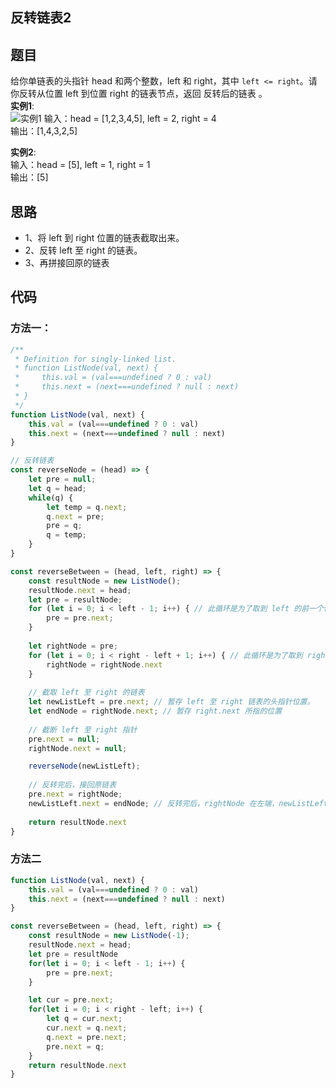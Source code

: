 ## 反转链表2

<TitleMsg
    link='https://leetcode.cn/problems/reverse-linked-list-ii/description/'
    level='middle'
    title='No.92 反转链表2'
/>

## 题目
给你单链表的头指针 head 和两个整数，left 和 right，其中 `left <= right`。请你反转从位置 left 到位置 right 的链表节点，返回 反转后的链表 。  
**实例1**:  
![实例1](https://assets.leetcode.com/uploads/2021/02/19/rev2ex2.jpg)
输入：head = [1,2,3,4,5], left = 2, right = 4  
输出：[1,4,3,2,5]  

**实例2**:  
输入：head = [5], left = 1, right = 1  
输出：[5]
## 思路
- 1、将 left 到 right 位置的链表截取出来。  
- 2、反转 left 至 right 的链表。  
- 3、再拼接回原的链表  
## 代码

### 方法一：
```javascript
/**
 * Definition for singly-linked list.
 * function ListNode(val, next) {
 *     this.val = (val===undefined ? 0 : val)
 *     this.next = (next===undefined ? null : next)
 * }
 */
function ListNode(val, next) {
    this.val = (val===undefined ? 0 : val)
    this.next = (next===undefined ? null : next)
}

// 反转链表
const reverseNode = (head) => {
    let pre = null;
    let q = head;
    while(q) {
        let temp = q.next;
        q.next = pre;
        pre = q;
        q = temp;
    }
}

const reverseBetween = (head, left, right) => { 
    const resultNode = new ListNode();
    resultNode.next = head;
    let pre = resultNode;
    for (let i = 0; i < left - 1; i++) { // 此循环是为了取到 left 的前一个位置 pre
        pre = pre.next;
    }
    
    let rightNode = pre;
    for (let i = 0; i < right - left + 1; i++) { // 此循环是为了取到 right 位置的指针
        rightNode = rightNode.next
    }
    
    // 截取 left 至 right 的链表
    let newListLeft = pre.next; // 暂存 left 至 right 链表的头指针位置。
    let endNode = rightNode.next; // 暂存 right.next 所指的位置
    
    // 截断 left 至 right 指针
    pre.next = null;
    rightNode.next = null;

    reverseNode(newListLeft);
    
    // 反转完后，接回原链表
    pre.next = rightNode;
    newListLeft.next = endNode; // 反转完后，rightNode 在左端，newListLeft 在右端
    
    return resultNode.next
}
```

### 方法二
```javascript
function ListNode(val, next) {
    this.val = (val===undefined ? 0 : val)
    this.next = (next===undefined ? null : next)
}

const reverseBetween = (head, left, right) => {
    const resultNode = new ListNode(-1);
    resultNode.next = head;
    let pre = resultNode
    for(let i = 0; i < left - 1; i++) {
        pre = pre.next;
    }

    let cur = pre.next;
    for(let i = 0; i < right - left; i++) {
        let q = cur.next;
        cur.next = q.next;
        q.next = pre.next;
        pre.next = q;
    }
    return resultNode.next
}
```

